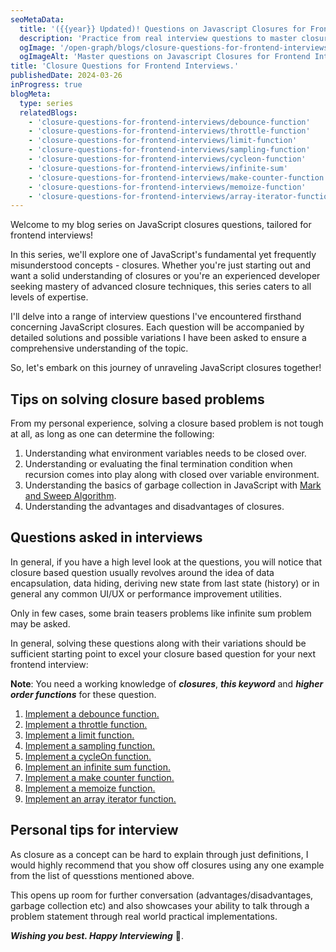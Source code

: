 ```yaml
---
seoMetaData:
  title: '({{year}} Updated)! Questions on Javascript Closures for Frontend Interviews'
  description: 'Practice from real interview questions to master closure-related challenges for your next frontend interview in {{year}} '
  ogImage: '/open-graph/blogs/closure-questions-for-frontend-interviews.webp'
  ogImageAlt: 'Master questions on Javascript Closures for Frontend Interviews in {{year}}'
title: 'Closure Questions for Frontend Interviews.'
publishedDate: 2024-03-26
inProgress: true
blogMeta:
  type: series
  relatedBlogs:
    - 'closure-questions-for-frontend-interviews/debounce-function'
    - 'closure-questions-for-frontend-interviews/throttle-function'
    - 'closure-questions-for-frontend-interviews/limit-function'
    - 'closure-questions-for-frontend-interviews/sampling-function'
    - 'closure-questions-for-frontend-interviews/cycleon-function'
    - 'closure-questions-for-frontend-interviews/infinite-sum'
    - 'closure-questions-for-frontend-interviews/make-counter-function'
    - 'closure-questions-for-frontend-interviews/memoize-function'
    - 'closure-questions-for-frontend-interviews/array-iterator-function'
---
```


Welcome to my blog series on JavaScript closures questions, tailored for frontend interviews!

In this series, we'll explore one of JavaScript's fundamental yet frequently misunderstood concepts - closures. Whether you're just starting out and want a solid understanding of closures or you're an experienced developer seeking mastery of advanced closure techniques, this series caters to all levels of expertise.

I'll delve into a range of interview questions I've encountered firsthand concerning JavaScript closures. Each question will be accompanied by detailed solutions and possible variations I have been asked to ensure a comprehensive understanding of the topic.

So, let's embark on this journey of unraveling JavaScript closures together!

## Tips on solving closure based problems

From my personal experience, solving a closure based problem is not tough at all, as long as one can determine the following:

1. Understanding what environment variables needs to be closed over.
1. Understanding or evaluating the final termination condition when recursion comes into play along with closed over variable environment.
1. Understanding the basics of garbage collection in JavaScript with [Mark and Sweep Algorithm](https://en.wikipedia.org/wiki/Tracing_garbage_collection 'Mark and Sweep Algorithm for Garbage Collection').
1. Understanding the advantages and disadvantages of closures.

## Questions asked in interviews

In general, if you have a high level look at the questions, you will notice that closure based question usually revolves around the idea of data encapsulation, data hiding, deriving new state from last state (history) or in general any common UI/UX or performance improvement utilities.

Only in few cases, some brain teasers problems like infinite sum problem may be asked.

In general, solving these questions along with their variations should be sufficient starting point to excel your closure based question for your next frontend interview:

**Note**: You need a working knowledge of **_closures_**, **_this keyword_** and **_higher order functions_** for these question.

1. [Implement a debounce function.](/blog/closure-questions-for-frontend-interviews/debounce-function 'Debounce function implementation using closures')
1. [Implement a throttle function.](/blog/closure-questions-for-frontend-interviews/throttle-function 'Throttle function implementation using closures')
1. [Implement a limit function.](/blog/closure-questions-for-frontend-interviews/limit-function 'Limit function implementation using closures')
1. [Implement a sampling function.](/blog/closure-questions-for-frontend-interviews/sampling-function 'Sampling function implementation using closures')
1. [Implement a cycleOn function.](/blog/closure-questions-for-frontend-interviews/cycleon-function 'CycleOn function implementation using closures')
1. [Implement an infinite sum function.](/blog/closure-questions-for-frontend-interviews/infinite-sum 'Classic Infinite Sum function implementation using closures')
1. [Implement a make counter function.](/blog/closure-questions-for-frontend-interviews/make-counter-function 'Make Counter function implementation using closures')
1. [Implement a memoize function.](/blog/closure-questions-for-frontend-interviews/memoize-function 'Memoize function implementation using closures')
1. [Implement an array iterator function.](/blog/closure-questions-for-frontend-interviews/array-iterator-function 'Array Iterator function implementation using closures')

## Personal tips for interview

As closure as a concept can be hard to explain through just definitions, I would highly recommend that you show off closures using any one example from the list of quesstions mentioned above.

This opens up room for further conversation (advantages/disadvantages, garbage collection etc) and also showcases your ability to talk through a problem statement through real world practical implementations.

**_Wishing you best. Happy Interviewing_** 🫡.
